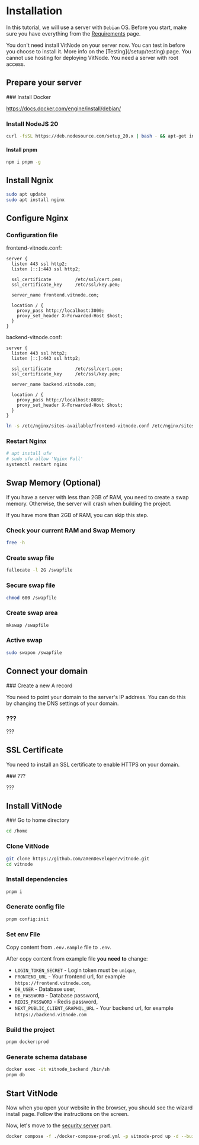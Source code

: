 
# Installation

In this tutorial, we will use a server with `Debian` OS. Before you start, make sure you have everything from the [Requirements](/requirements) page.

<Callout type="info" emoji="ℹ️">
  You don't need install VitNode on your server now. You can test in before you
  choose to install it. More info on the [Testing](/setup/testing) page.
</Callout>

<Callout type="error" emoji="❌">
  You cannot use hosting for deploying VitNode. You need a server with root
  access.
</Callout>

## Prepare your server

<Steps>
### Install Docker

https://docs.docker.com/engine/install/debian/

### Install NodeJS 20

```bash
curl -fsSL https://deb.nodesource.com/setup_20.x | bash - && apt-get install -y nodejs
```

#### Install pnpm

```bash
npm i pnpm -g
```

## Install Ngnix

```bash
sudo apt update
sudo apt install nginx
```

</Steps>

## Configure Nginx

<Steps>

### Configuration file

frontend-vitnode.conf:

```nginx
server {
  listen 443 ssl http2;
  listen [::]:443 ssl http2;

  ssl_certificate         /etc/ssl/cert.pem;
  ssl_certificate_key     /etc/ssl/key.pem;

  server_name frontend.vitnode.com;

  location / {
    proxy_pass http://localhost:3000;
    proxy_set_header X-Forwarded-Host $host;
  }
}
```

backend-vitnode.conf:

```nginx
server {
  listen 443 ssl http2;
  listen [::]:443 ssl http2;

  ssl_certificate         /etc/ssl/cert.pem;
  ssl_certificate_key     /etc/ssl/key.pem;

  server_name backend.vitnode.com;

  location / {
    proxy_pass http://localhost:8080;
    proxy_set_header X-Forwarded-Host $host;
  }
}
```

```bash
ln -s /etc/nginx/sites-available/frontend-vitnode.conf /etc/nginx/sites-enabled/ && ln -s /etc/nginx/sites-available/backend-vitnode.conf /etc/nginx/sites-enabled/
```

### Restart Nginx

```bash
# apt install ufw
# sudo ufw allow 'Nginx Full'
systemctl restart nginx
```

</Steps>

## Swap Memory (Optional)

If you have a server with less than 2GB of RAM, you need to create a swap
memory. Otherwise, the server will crash when building the project.

If you have more than 2GB of RAM, you can skip this step.

<Steps>

### Check your current RAM and Swap Memory

```bash
free -h
```

### Create swap file

```bash
fallocate -l 2G /swapfile
```

### Secure swap file

```bash
chmod 600 /swapfile
```

### Create swap area

```bash
mkswap /swapfile
```

### Active swap

```bash
sudo swapon /swapfile
```

</Steps>

## Connect your domain

<Steps>
### Create a new A record

You need to point your domain to the server's IP address. You can do this by
changing the DNS settings of your domain.

### ???

???

</Steps>

## SSL Certificate

You need to install an SSL certificate to enable HTTPS on your domain.

<Steps>
### ???

???

</Steps>

## Install VitNode

<Steps>
### Go to home directory

```bash
cd /home
```

### Clone VitNode

```bash
git clone https://github.com/aXenDeveloper/vitnode.git
cd vitnode
```

### Install dependencies

```bash
pnpm i
```

### Generate config file

```bash
pnpm config:init
```

### Set env File

Copy content from `.env.eample` file to `.env`.

After copy content from example file **you need to** change:

- `LOGIN_TOKEN_SECRET` - Login token must be `unique`,
- `FRONTEND_URL` - Your frontend url, for example `https://frontend.vitnode.com`,
- `DB_USER` - Database user,
- `DB_PASSWORD` - Database password,
- `REDIS_PASSWORD` - Redis password,
- `NEXT_PUBLIC_CLIENT_GRAPHQL_URL` - Your backend url, for example `https://backend.vitnode.com`

### Build the project

```bash
pnpm docker:prod
```

### Generate schema database

```bash
docker exec -it vitnode_backend /bin/sh
pnpm db
```

</Steps>

## Start VitNode

Now when you open your website in the browser, you should see the wizard install page. Follow the instructions on the screen.

Now, let's move to the [security server](setup/secure) part.

```bash
docker compose -f ./docker-compose-prod.yml -p vitnode-prod up -d --build
```
